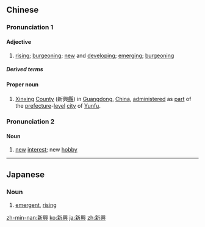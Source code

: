 {{also|新兴}}
==Chinese==
{{zh-forms|s=新兴|[[new]]<br>[[newly]]|[[interest]]<br>[[flourish]]ing}}

===Pronunciation 1===
{{zh-pron
|m=xīnxīng
|c=san1 hing1
|mn=sin-heng
|cat=a
}}
{{zh-pron
|m=Xīnxīng
|cat=pn
}}

====Adjective====
{{zh-adj}}

# {{lb|zh|attributive}} [[rising]]; [[burgeoning]]; [[new]] and [[developing]]; [[emerging]]; [[burgeoning]]
#: {{zh-x|新興 產業|'''emerging''' industry}}

=====Derived terms=====
{{zh-der|新興國}}

====Proper noun====
{{wikipedia|Xinxing County}}
{{zh-proper noun}}

# {{lb|zh|geography}} [[Xinxing]] [[county|County]] (新興[[縣]]) in [[Guangdong]], [[China]], [[administer]]ed as [[part]] of the [[prefecture]]-[[level]] [[city]] of [[Yunfu]].

===Pronunciation 2===
{{zh-pron
|m=xīnxìng
|c=san1 hing3
|cat=n
}}

====Noun====
{{zh-noun}}

# {{lb|zh|literary}} [[new]] [[interest]]; new [[hobby]]

{{zh-cat|Advanced}}

----

==Japanese==
{{ja-kanjitab|しん|こう|yomi=on}}

===Noun===
{{ja-noun|しんこう}}

# [[emergent]], [[rising]]

[[zh-min-nan:新興]]
[[ko:新興]]
[[ja:新興]]
[[zh:新興]]